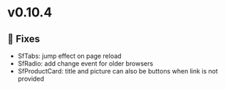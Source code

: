 
<Meta title="Releases/v0.10.4 - Latest/Change log" />

# v0.10.4

## 🐛 Fixes


- SfTabs: jump effect on page reload
- SfRadio: add change event for older browsers 
- SfProductCard: title and picture can also be buttons when link is not provided
